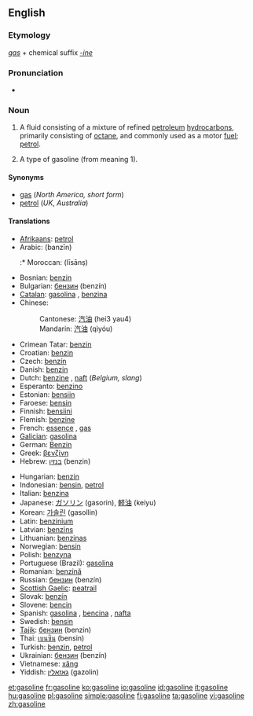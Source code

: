 ==English==
===Etymology===
''[[gas]]'' + chemical suffix ''[[-ine]]''

===Pronunciation===
* {{audio|en-us-gasoline.ogg|Audio (US)}}

===Noun===
{{wikipedia}}
{{en-noun|s|-}}

# {{uncountable}} {{North America}} A fluid consisting of a mixture of refined [[petroleum]] [[hydrocarbon]]s, primarily consisting of [[octane]], and commonly used as a motor [[fuel]]; [[petrol]].
# {{countable}} A type of gasoline (from meaning 1).

====Synonyms====
* [[gas]] (''North America, short form'')
* [[petrol]] (''UK'', ''Australia'')

====Translations====
{{top}}
* [[Afrikaans]]: [[petrol]]
* Arabic: {{ARchar|[[بنزين]]}} (banzīn) {{m}}
*:* Moroccan: {{ARchar|[[ليسانص]]}} (līsānṣ)
* Bosnian: [[benzin]] {{m}}
* Bulgarian: [[бензин]] (benzín) {{m}}
* [[Catalan]]: [[gasolina]] {{f}}, [[benzina]] {{f}}
* Chinese:
*: Cantonese: [[汽油]] (hei3 yau4)
*: Mandarin: [[汽油]] (qìyóu)
* Crimean Tatar: [[benzin#Crimean Tatar|benzin]]
* Croatian: [[benzin]]
* Czech: [[benzín]] {{m}}
* Danish: [[benzin]] {{c}}
* Dutch: [[benzine]] {{f}}, [[naft]] (''Belgium, slang'')
* Esperanto: [[benzino]]
* Estonian: [[bensiin]]
* Faroese: [[bensin]] {{n}}
* Finnish: [[bensiini]]
* Flemish: [[benzine]]
* French: [[essence]] {{f}}, [[gas]] {{italbrac|Canadian French}}
* [[Galician]]: [[gasolina]] {{f}}
* German: [[Benzin]] {{n}}
* Greek: [[βενζίνη]] {{f}}
* Hebrew: [[בנזין]] (benzin) {{m}}
{{mid}}
* Hungarian: [[benzin]]
* Indonesian: [[bensin]], [[petrol]]
* Italian: [[benzina]] {{f}}
* Japanese: [[ガソリン]] (gasorin), [[軽油]] (keiyu)
* Korean: [[가솔린]] (gasollin)
* Latin: [[benzinium]]
* Latvian: [[benzīns]] {{m}}
* Lithuanian: [[benzinas]]
* Norwegian: [[bensin]]
* Polish: [[benzyna]] {{f}}
* Portuguese (Brazil): [[gasolina]] {{f}}
* Romanian: [[benzină]] {{f}}
* Russian: [[бензин]] (benzín) {{m}}
* [[Scottish Gaelic]]: [[peatrail]]
* Slovak: [[benzín]] {{m}}
* Slovene: [[bencin]] {{m}}
* Spanish: [[gasolina]] {{f}}, [[bencina]] {{f}} {{italbrac|Chile}}, [[nafta]] {{f}} {{italbrac|Argentina, Paraguay|Uruguay}}
* Swedish: [[bensin]]
* [[Tajik]]: [[бензин]] (benzin)
* Thai: [[เบนซิน]] (bensin)
* Turkish: [[benzin]], [[petrol]]
* Ukrainian: [[бензин]] (benzín) {{m}}
* Vietnamese: [[xăng]]
* Yiddish: [[גאזאלין]] (gazolin)
{{bottom}}

[[et:gasoline]]
[[fr:gasoline]]
[[ko:gasoline]]
[[io:gasoline]]
[[id:gasoline]]
[[it:gasoline]]
[[hu:gasoline]]
[[pl:gasoline]]
[[simple:gasoline]]
[[fi:gasoline]]
[[ta:gasoline]]
[[vi:gasoline]]
[[zh:gasoline]]